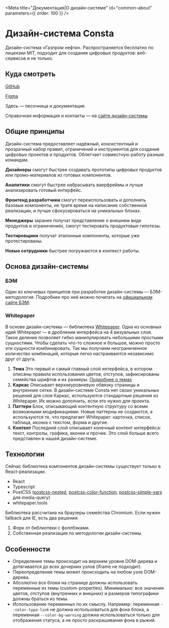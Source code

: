 
<Meta title="Документация|О дизайн-системе" id="common-about" parameters={{ order: 100 }} />

# Дизайн-система Consta

Дизайн-система «Газпром нефти». Распространяется бесплатно по лицензии MIT, подходит для создания цифровых продуктов: веб-сервисов и не только.

## Куда смотреть

[GitHub](https://github.com/gazprom-neft/consta-uikit)

[Figma](https://www.figma.com/@consta)

Здесь — песочница и документация.

Справочная информация и контакты — на [сайте дизайн-системы](http://consta.gazprom-neft.ru)

## Общие принципы

Дизайн-система предоставляет надёжный, консистентный и прозрачный набор правил, ограничений и инструментов для создания цифровых проектов и продуктов. Облегчает совместную работу разным командам.

**Дизайнеры** смогут быстрее создавать прототипы цифровых продуктов или промо-материалов из готовых компонентов.

**Аналитики** смогут быстрее набрасывать ваерфреймы и лучше анализировать готовый интерфейс.

**Фронтенд разработчики** смогут переиспользовать и дополнять базовые компоненты, не тратя время на написание собственной реализации, и лучше сфокусироваться на уникальных блоках.

**Менеджеры** заранее получат представление о внешнем виде продуктов и ограничениях, смогут тестировать продуктовые гипотезы.

**Тестировщики** получат эталонные компоненты, которые уже протестированы.

**Новые сотрудники** быстрее погружаются в контекст работы.

## Основа дизайн-системы

### БЭМ

Один из ключевых принципов при разработке дизайн-системы — БЭМ-методология. Подробнее про неё можно почитать на [официальном сайте БЭМ](https://ru.bem.info/).

### Whitepaper

В основе дизайн-системы — библиотека [Whitepaper](https://whitepaper.tools). Одна из основных идей Whitepaper — в дроблении интерфейса на 4 визуальных слоя. Такое деление позволяет гибко манипулировать небольшими простыми сущностями. Чтобы сделать что-то сложное и большое, можно просто эти сущности комбинировать. Так мы получаем неограниченное количество комбинаций, которые легко настраиваются независимо друг от друга.

1. **Тема**
   Это первый и самый главный слой интерфейса, в котором описаны правила использования цветов, отступов, зафиксированы семейства шрифтов и их размеры. [Подробнее о темах](?path=/docs/components-theme--playground)
2. **Каркас**
   Описывает верхнеуровневую обвязку страницы и внутренние сетки. В дизайн-системе Consta нет своих уникальных решений для слоя Каркас, используются стандартные решения из Whitepaper. Их можно дополнить, если это нужно для проекта.
3. **Паттерн**
   Блок, описывающий контентную структуру со всеми возможными модификациями. Новые паттерны не создаются, а используются те, что предлагает Whitepaper: карточка, список, таблица, иконка с текстом, форма и другие.
4. **Контент**
   Последний слой описывает конечный контент интерфейса: текст, контролы, графика, иконки и прочее. Это слой больше всего представлен в нашей дизайн-системе.

## Технологии

Сейчас библиотека компонентов дизайн-системы существует только в React-реализации.

- React
- Typescript
- PostCSS ([postcss-nested](https://github.com/postcss/postcss-nested), [postcss-color-function](https://github.com/postcss/postcss-color-function), [postcss-simple-vars](https://github.com/postcss/postcss-simple-vars) для media-query)
- whitepaper.tools

Библиотека рассчитана на браузеры семейства Chromium. Если нужен fallback для IE, есть два решения:

1. Форк от библиотеки с фоллбэками.
2. Собственная реализация по методологии дизайн-системы.

## Особенности

- Определение темы происходит на верхнем уровне DOM-дерева и дотягивается до всех дочерних узлов (iframe не подходит).
- Переопределение темы может происходить на любом узле DOM-дерева.
- Абсолютно все блоки на странице должны использовать переменные из темы (custom-properties). Минимально: все значения цветов, отступов (внутренних и внешних) и размеров типографики должны браться из темы.
- Использование переменных по их смыслу. Например: переменная `--color-typo-link` не должна использоваться для фона блока, а переменная `--color-bg-warning` должна использоваться только для отображения статуса, а не просто раскрашивания фона в рыжий.
